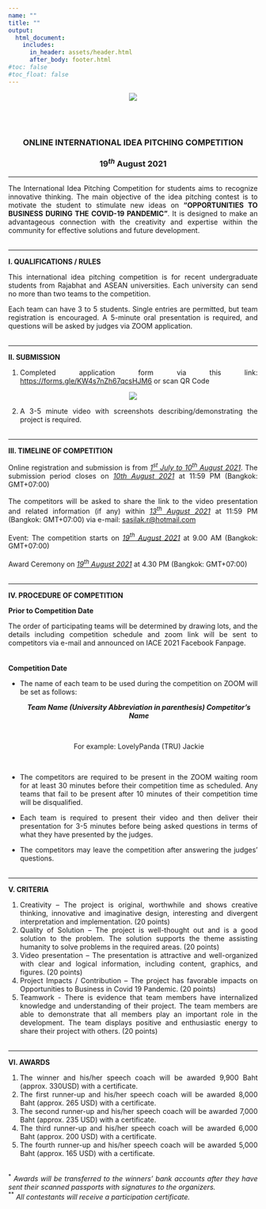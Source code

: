 ```yaml
---
name: ""
title: ""
output:
  html_document: 
    includes:
      in_header: assets/header.html
      after_body: footer.html
#toc: false
#toc_float: false
---
```


<link rel="stylesheet" href="styles.css" type="text/css">  

<!-- ```{r, echo=FALSE, warning=FALSE, layout='l-screen'} -->
<!-- knitr::include_graphics("images/blue-logo.png") -->
<!-- ```   -->

<style>
body {
text-align: justify}
</style>

<center>

![](images/all-logo.png)\
<br> <br> <br> 

<h3>
**ONLINE INTERNATIONAL IDEA PITCHING COMPETITION**\
\
**19$^{th}$ August 2021**
</h3>
</center>

***  

The International Idea Pitching Competition for students aims to recognize innovative thinking. The main objective of the idea pitching contest is to motivate the student to stimulate new ideas on **“OPPORTUNITIES TO BUSINESS DURING THE COVID-19 PANDEMIC”**. It is designed to make an advantageous connection with the creativity and expertise within the community for effective solutions and future development.\
\

***  

**I. QUALIFICATIONS / RULES**\

This international idea pitching competition is for recent undergraduate students from Rajabhat and ASEAN universities. Each university can send no more than two teams to the competition.  

Each team can have 3 to 5 students. Single entries are permitted, but team registration is encouraged. A 5-minute oral presentation is required, and questions will be asked by judges via ZOOM application.\
\

***  

**II. SUBMISSION**\

1. Completed application form via this link: [https://forms.gle/KW4s7nZh67qcsHJM6](https://forms.gle/KW4s7nZh67qcsHJM6) or scan QR Code\

<center>![](images/QR.bmp)</center>  

2. A 3-5 minute video with screenshots describing/demonstrating the project is required.\
\

***  

**III. TIMELINE OF COMPETITION**\

Online registration and submission is from [*1$^{st}$ July to 10$^{th}$ August 2021*]{.ul}. The submission period closes on [*10th August 2021*]{.ul} at 11:59 PM (Bangkok: GMT+07:00)\
\
The competitors will be asked to share the link to the video presentation and related information (if any) within [*13$^{th}$ August 2021*]{.ul} at 11:59 PM (Bangkok: GMT+07:00) via e-mail: [sasilak.r@hotmail.com](sasilak.r@hotmail.com)\
\
Event: The competition starts on [*19$^{th}$ August 2021*]{.ul} at 9.00 AM (Bangkok: GMT+07:00)\
\
Award Ceremony on [*19$^{th}$ August 2021*]{.ul} at 4.30 PM (Bangkok: GMT+07:00)\
\

***  

**IV. PROCEDURE OF COMPETITION**\

**Prior to Competition Date**\

The order of participating teams will be determined by drawing lots, and the details including competition schedule and zoom link will be sent to competitors via e-mail and announced on IACE 2021 Facebook Fanpage.\
\
\
**Competition Date**\

- The name of each team to be used during the competition on ZOOM will be set as follows:\
<center>**_Team Name (University Abbreviation in parenthesis) Competitor’s Name_**</center>\
<center>For example: LovelyPanda (TRU) Jackie</center>\

- The competitors are required to be present in the ZOOM waiting room for at least 30 minutes before their competition time as scheduled. Any teams that fail to be present after 10 minutes of their competition time will be disqualified.  
- Each team is required to present their video and then deliver their presentation for 3-5 minutes before being asked questions in terms of what they have presented by the judges.  
- The competitors may leave the competition after answering the judges’ questions.\
\

***  

**V. CRITERIA**\

1. Creativity – The project is original, worthwhile and shows creative thinking, innovative and imaginative design, interesting and divergent interpretation and implementation. (20 points)\
2. Quality of Solution – The project is well-thought out and is a good solution to the problem. The solution supports the theme assisting humanity to solve problems in the required areas. (20 points)\
3. Video presentation – The presentation is attractive and well-organized with clear and logical information, including content, graphics, and figures. (20 points)\
4. Project Impacts / Contribution – The project has favorable impacts on Opportunities to Business in Covid 19 Pandemic. (20 points)\
5. Teamwork - There is evidence that team members have internalized knowledge and understanding of their project. The team members are able to demonstrate that all members play an important role in the development. The team displays positive and enthusiastic energy to share their project with others. (20 points)\
\

***  

**VI. AWARDS**\

1. The winner and his/her speech coach will be awarded 9,900 Baht (approx. 330USD) with a certificate.\
2. The first runner-up and his/her speech coach will be awarded 8,000 Baht (approx. 265 USD) with a certificate.\
3. The second runner-up and his/her speech coach will be awarded 7,000 Baht (approx. 235 USD) with a certificate.\
4. The third runner-up and his/her speech coach will be awarded 6,000 Baht (approx. 200 USD) with a certificate.\
5. The fourth runner-up and his/her speech coach will be awarded 5,000 Baht (approx. 165 USD) with a certificate.\
\


$^*$ *Awards will be transferred to the winners’ bank accounts after they have sent their scanned passports with signatures to the organizers.*\
$^{**}$ *All contestants will receive a participation certificate.*


